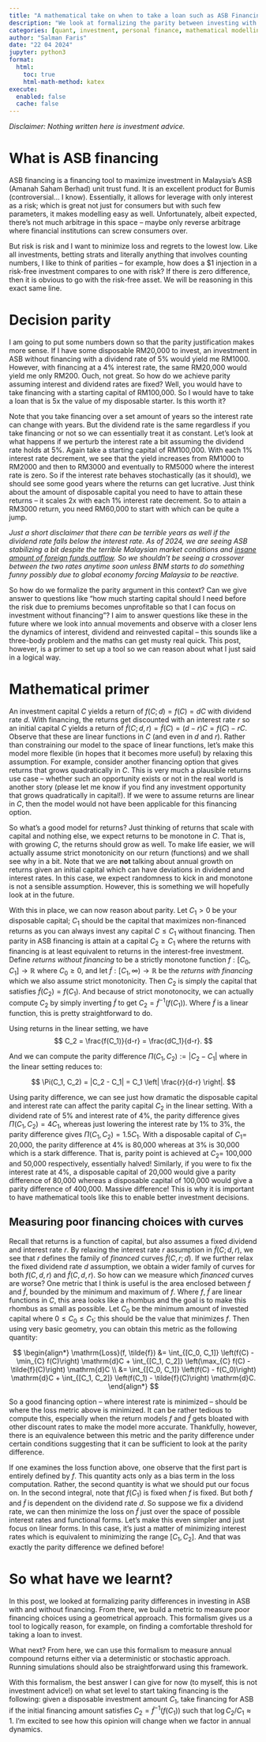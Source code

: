 ```yaml
---
title: "A mathematical take on when to take a loan such as ASB Financing"
description: "We look at formalizing the parity between investing with a disposable capital versus with a financed leveraged capital in ASB."
categories: [quant, investment, personal finance, mathematical modelling]
author: "Salman Faris"
date: "22 04 2024"
jupyter: python3
format:
  html:
    toc: true
    html-math-method: katex
execute: 
  enabled: false
  cache: false
---
```


*Disclaimer: Nothing written here is investment advice.*

# What is ASB financing

ASB financing is a financing tool to maximize investment in Malaysia's ASB (Amanah Saham Berhad) unit trust fund. It is an excellent product for Bumis (controversial... I know). Essentially, it allows for leverage with only interest as a risk; which is great not just for consumers but with such few parameters, it makes modelling easy as well. Unfortunately, albeit expected, there's not much arbitrage in this space – maybe only reverse arbitrage where financial institutions can screw consumers over.

But risk is risk and I want to minimize loss and regrets to the lowest low. Like all investments, betting strats and literally anything that involves counting numbers, I like to think of parities – for example, how does a $1 injection in a risk-free investment compares to one with risk? If there is zero difference, then it is obvious to go with the risk-free asset. We will be reasoning in this exact same line.

# Decision parity

I am going to put some numbers down so that the parity justification makes more sense. If I have some disposable RM20,000 to invest, an investment in ASB without financing with a dividend rate of 5% would yield me RM1000. However, with financing at a 4% interest rate, the same RM20,000 would yield me only RM200. Ouch, not great. So how do we achieve parity assuming interest and dividend rates are fixed? Well, you would have to take financing with a starting capital of RM100,000. So I would have to take a loan that is 5x the value of my disposable starter. Is this worth it? 

Note that you take financing over a set amount of years so the interest rate can change with years. But the dividend rate is the same regardless if you take financing or not so we can essentially treat it as constant. Let's look at what happens if we perturb the interest rate a bit assuming the dividend rate holds at 5%. Again take a starting capital of RM100,000. With each 1% interest rate decrement, we see that the yield increases from RM1000 to RM2000 and then to RM3000 and eventually to RM5000 where the interest rate is zero. So if the interest rate behaves stochastically (as it should), we should see some good years where the returns can get lucrative. Just think about the amount of disposable capital you need to have to attain these returns – it scales 2x with each 1% interest rate decrement. So to attain a RM3000 return, you need RM60,000 to start with which can be quite a jump.

*Just a short disclaimer that there can be terrible years as well if the dividend rate falls below the interest rate. As of 2024, we are seeing ASB stabilizing a bit despite the terrible Malaysian market conditions and [insane amount of foreign funds outflow](https://www.isaham.my/foreign-funds). So we shouldn't be seeing a crossover between the two rates anytime soon unless BNM starts to do something funny possibly due to global economy forcing Malaysia to be reactive.*

So how do we formalize the parity argument in this context? Can we give answer to questions like "how much starting capital should I need before the risk due to premiums becomes unprofitable so that I can focus on investment without financing"? I aim to answer questions like these in the future where we look into annual movements and observe with a closer lens the dynamics of interest, dividend and reinvested capital – this sounds like a three-body problem and the maths can get musty real quick. This post, however, is a primer to set up a tool so we can reason about what I just said in a logical way.

# Mathematical primer
An investment capital $C$ yields a return of $f(C; d) = f(C) = dC$ with dividend rate $d$. With financing, the returns get discounted with an interest rate $r$ so an initial capital $C$ yields a return of $\tilde{f}(C; d, r) = \tilde{f}(C) = (d-r)C = f(C) - rC$. Observe that these are linear functions in $C$ (and even in $d$ and $r$). Rather than constraining our model to the space of linear functions, let's make this model more flexible (in hopes that it becomes more useful) by relaxing this assumption. For example, consider another financing option that gives returns that grows quadratically in $C$. This is very much a plausible returns use case – whether such an opportunity exists or not in the real world is another story (please let me know if you find any investment opportunity that grows quadratically in capital!). If we were to assume returns are linear in $C$, then the model would not have been applicable for this financing option. 

So what's a good model for returns? Just thinking of returns that scale with capital and nothing else, we expect returns to be monotone in $C$. That is, with growing $C$, the returns should grow as well. To make life easier, we will actually assume strict monotonicity on our return (functions) and we shall see why in a bit. Note that we are **not** talking about annual growth on returns given an initial capital which can have deviations in dividend and interest rates. In this case, we expect randomness to kick in and monotone is not a sensible assumption. However, this is something we will hopefully look at in the future.

With this in place, we can now reason about parity. Let $C_1 > 0$ be your disposable capital; $C_1$ should be the capital that maximizes non-financed returns as you can always invest any capital $C \leqslant C_1$ without financing. Then parity in ASB financing is attain at a capital $C_2 \geqslant C_1$ where the returns with financing is at least equivalent to returns in the interest-free investment. Define *returns without financing* to be a strictly monotone function $f: [C_0, C_1] \to \mathbb{R}$ where $C_0 \geqslant 0$, and let $\tilde{f}: [C_1, \infty) \to \mathbb{R}$ be the *returns with financing* which we also assume strict monotonicity. Then $C_2$ is simply the capital that satisfies $\tilde{f}(C_2) = f(C_1)$. And because of strict monotonocity, we can actually compute $C_2$ by simply inverting $\tilde{f}$ to get $C_2 = \tilde{f}^{-1}(f(C_1))$. Where $\tilde{f}$ is a linear function, this is pretty straightforward to do.

Using returns in the linear setting, we have 
$$
C_2 = \frac{f(C_1)}{d-r} = \frac{dC_1}{d-r}.
$$

And we can compute the parity difference $\Pi(C_1, C_2) := |C_2 - C_1|$ where in the linear setting reduces to:

$$
\Pi(C_1, C_2) = |C_2 - C_1| = C_1 \left| \frac{r}{d-r} \right|.
$$

Using parity difference, we can see just how dramatic the disposable capital and interest rate can affect the parity capital $C_2$ in the linear setting. With a dividend rate of 5% and interest rate of 4%, the parity difference gives $\Pi(C_1, C_2) = 4C_1$, whereas just lowering the interest rate by 1% to 3%, the parity difference gives $\Pi(C_1, C_2) = 1.5C_1$. With a disposable capital of $C_1 =$ 20,000, the parity difference at 4% is 80,000 whereas at 3% is 30,000 which is a stark difference. That is, parity point is achieved at $C_2 =$ 100,000 and 50,000 respectively, essentially halved! Similarly, if you were to fix the interest rate at 4%, a disposable capital of 20,000 would give a parity difference of 80,000 whereas a disposable capital of 100,000 would give a parity difference of 400,000. Massive difference! This is why it is important to have mathematical tools like this to enable better investment decisions.

## Measuring poor financing choices with curves

Recall that returns is a function of capital, but also assumes a fixed dividend and interest rate $r$. By relaxing the interest rate $r$ assumption in $\tilde{f}(C; d, r)$, we see that $r$ defines the family of *financed* curves $\tilde{f}(C, r; d)$. If we further relax the fixed dividend rate $d$ assumption, we obtain a wider family of curves for both $f(C, d, r)$ and $\tilde{f}(C, d, r)$. So how can we measure which *financed* curves are worse? One metric that I think is useful is the area enclosed between $f$ and $\tilde{f}$, bounded by the minimum and maximum of $f$. Where $f$, $\tilde{f}$ are linear functions in $C$, this area looks like a rhombus and the goal is to make this rhombus as small as possible. Let $C_0$ be the minimum amount of invested capital where $0 \leqslant C_0 \leqslant C_1$; this should be the value that minimizes $f$. Then using very basic geometry, you can obtain this metric as the following quantity:

$$
\begin{align*}
\mathrm{Loss}(f, \tilde{f}) &= \int_{[C_0, C_1]} \left(f(C) - \min_{C} f(C)\right) \mathrm{d}C + \int_{[C_1, C_2]} \left(\max_{C} f(C) - \tilde{f}(C)\right) \mathrm{d}C \\
&= \int_{[C_0, C_1]} \left(f(C) - f(C_0)\right) \mathrm{d}C + \int_{[C_1, C_2]} \left(f(C_1) - \tilde{f}(C)\right) \mathrm{d}C.
\end{align*}
$$

So a good financing option – where interest rate is minimized – should be where the loss metric above is minimized. It can be rather tedious to compute this, especially when the return models $f$ and $\tilde{f}$ gets bloated with other discount rates to make the model more accurate. Thankfully, however, there is an equivalence between this metric and the parity difference under certain conditions suggesting that it can be sufficient to look at the parity difference.

If one examines the loss function above, one observe that the first part is entirely defined by $f$. This quantity acts only as a bias term in the loss computation. Rather, the second quantity is what we should put our focus on. In the second integral, note that $f(C_1)$ is fixed when $f$ is fixed. But both $f$ and $\tilde{f}$ is dependent on the dividend rate $d$. So suppose we fix a dividend rate, we can then minimize the loss on $\tilde{f}$ just over the space of possible interest rates and functional forms. Let's make this even simpler and just focus on linear forms. In this case, it's just a matter of minimizing interest rates which is equivalent to minimizing the range $[C_1, C_2]$. And that was exactly the parity difference we defined before!

# So what have we learnt?

In this post, we looked at formalizing parity differences in investing in ASB with and without financing. From there, we build a metric to measure poor financing choices using a geometrical approach. This formalism gives us a tool to logically reason, for example, on finding a comfortable threshold for taking a loan to invest.

What next? From here, we can use this formalism to measure  annual compound returns either via a deterministic or stochastic approach. Running simulations should also be straightforward using this framework.

With this formalism, the best answer I can give for now (to myself, this is not investment advice!) on what set level to start taking financing is the following: given a disposable investment amount $C_1$, take financing for ASB if the initial financing amount satisfies $C_2 = \tilde{f}^{-1}(f(C_1))$ such that $\log C_2/C_1 \approx 1$. I'm excited to see how this opinion will change when we factor in annual dynamics.